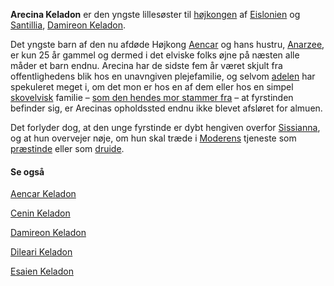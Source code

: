 {{title:Arecina Keladon}}
{{author:Laura Holmegaard}}
{{timestamp:2015-03-02T21:26:41Z}}
{{copyright:Arecina Keladon}}
'''Arecina Keladon''' er den yngste lillesøster til [[højkonge|højkongen]] af [[Eislonien]] og [[Santillia]], [[Damireon Keladon]].

Det yngste barn af den nu afdøde Højkong [[Aencar Keladon|Aencar]] og hans hustru, [[Anarzee Løvdanser|Anarzee]], er kun 25 år gammel og dermed i det elviske folks øjne på næsten alle måder et barn endnu. Arecina har de sidste fem år været skjult fra offentlighedens blik hos en unavngiven plejefamilie, og selvom [[adelsfamilier|adelen]] har spekuleret meget i, om det mon er hos en af dem eller hos en simpel [[skovelver|skovelvisk]] familie – [[Løvdanser|som den hendes mor stammer fra]] – at fyrstinden befinder sig, er Arecinas opholdssted endnu ikke blevet afsløret for almuen.

Det forlyder dog, at den unge fyrstinde er dybt hengiven overfor [[Sissianna]], og at hun overvejer nøje, om hun skal træde i [[Moderen|Moderens]] tjeneste som [[præstinde]] eller som [[druide]].

==== Se også ====
[[Aencar Keladon]]

[[Cenin Keladon]]

[[Damireon Keladon]]

[[Dileari Keladon]]

[[Esaien Keladon]]